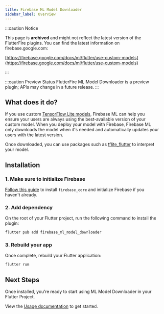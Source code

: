 ```yaml
---
title: Firebase ML Model Downloader
sidebar_label: Overview
---
```


:::caution Notice

This page is **archived** and might not reflect the latest version of the
FlutterFire plugins. You can find the latest information on
firebase.google.com:

[https://firebase.google.com/docs/ml/flutter/use-custom-models](https://firebase.google.com/docs/ml/flutter/use-custom-models)

:::


:::caution Preview Status
FlutterFire ML Model Downloader is a preview plugin; APIs may change in a future release.
:::


## What does it do?

If you use custom [TensorFlow Lite models](https://www.tensorflow.org/lite/), Firebase ML can help you ensure your users are always using the best-available version of
your custom model. When you deploy your model with Firebase, Firebase ML only downloads the model when it's needed and automatically
updates your users with the latest version.

Once downloaded, you can use packages such as [tflite_flutter](https://pub.dev/packages/tflite_flutter)
to interpret your model.

## Installation

### 1. Make sure to initialize Firebase

[Follow this guide](../overview.mdx) to install `firebase_core` and initialize Firebase if you haven't already.

### 2. Add dependency

On the root of your Flutter project, run the following command to install the plugin:

```bash
flutter pub add firebase_ml_model_downloader
```

### 3. Rebuild your app

Once complete, rebuild your Flutter application:

```bash
flutter run
```

## Next Steps

Once installed, you're ready to start using ML Model Downloader in your Flutter Project.

View the [Usage documentation](usage.mdx) to get started.
